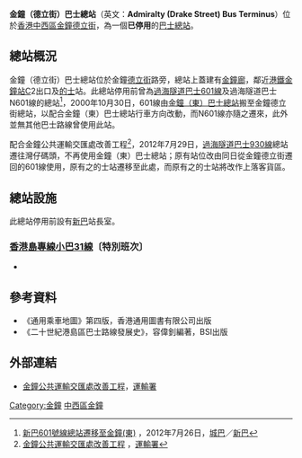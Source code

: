 {{Infobox HK Bus terminus
 | image= HK Admiralty Drake Street Bus Terminus.JPG
 | name= 金鐘（德立街）巴士總站
 | engname= Admiralty (Drake Street) Bus Terminus
 | district= [[中西區_(香港)|中西區]]
 | area= [[金鐘|金鐘]]
 | location= [[德立街|德立街]][[金鐘廊|金鐘廊]]地面層
 | coordinates= {{coord|22.27921159473744|114.16481217306216}}
 | opendate= 1981年12月29日(小巴)<br>2000年10月30日(巴士)
 | terminate= 
 | via=
 | feeder= [[港鐵|港鐵]][[金鐘站|金鐘站]]C2出口
 | nearbystreets= [[金鐘道|金鐘道]]、[[添馬街|添馬街]]、[[夏慤道|夏慤道]]
 | nearbysights= [[統一中心|統一中心]]、金鐘廊、[[太古廣場|太古廣場]]、<br>[[海富中心|海富中心]]
 | notes= 已於2012年7月29日停用
 | alternative=
 | bgcolor= blue
 | fontcolor= white
 |}}

'''金鐘（德立街）巴士總站'''（英文：'''Admiralty (Drake  Street) Bus Terminus'''）位於[[香港|香港]][[中西區_(香港)|中西區]][[金鐘|金鐘]][[德立街|德立街]]，為一個'''已停用'''的[[巴士總站|巴士總站]]。

==總站概況==
金鐘（德立街）巴士總站位於金鐘[[德立街|德立街]]路旁，總站上蓋建有[[金鐘廊|金鐘廊]]，鄰近[[港鐵|港鐵]][[金鐘站|金鐘站]]C2出口及[[的士|的士]]站。此總站停用前曾為[[過海隧道巴士601線|過海隧道巴士601線]]及過海隧道巴士N601線的總站<ref>[http://www.nwstbus.com.hk/tc/uploadedPressRelease/5416_26072012-chi_4.pdf 新巴601號線總站遷移至金鐘(東)] {{Wayback|url=http://www.nwstbus.com.hk/tc/uploadedPressRelease/5416_26072012-chi_4.pdf |date=20160304122232 }}，2012年7月26日，[[城巴|城巴]]／[[新巴|新巴]]</ref>，2000年10月30日，601線由[[金鐘（東）巴士總站|金鐘（東）巴士總站]]搬至金鐘德立街總站，以配合金鐘（東）巴士總站行車方向改動，而N601線亦隨之遷來，此外並無其他巴士路線曾使用此站。

配合金鐘公共運輸交匯處改善工程<ref>[http://www.districtcouncils.gov.hk/central/doc/tc/committee_meetings_doc/ttc/CW_TTC_2012_004_TC.pdf 金鐘公共運輸交匯處改善工程] {{webarchive|url=https://web.archive.org/web/20120425015529/http://www.districtcouncils.gov.hk/central/doc/tc/committee_meetings_doc/ttc/CW_TTC_2012_004_TC.pdf |date=2012-04-25 }}，[[運輸署|運輸署]]</ref>，2012年7月29日，[[過海隧道巴士930線|過海隧道巴士930線]]總站遷往灣仔碼頭，不再使用金鐘（東）巴士總站；原有站位改由同日從金鐘德立街遷回的601線使用，原有之的士站遷移至此處，而原有之的士站將改作上落客貨區。

==總站設施==
此總站停用前設有[[新巴|新巴]]站長室。

===[[香港島專線小巴31線|香港島專線小巴31線]]〔特別班次〕===
*{{HK MiniBus Route HK Show:31|format=special}}

==參考資料==
{{reflist}}
*《通用乘車地圖》第四版，香港通用圖書有限公司出版
*《二十世紀港島區巴士路線發展史》，容偉釗編著，BSI出版 

==外部連結==
*[https://web.archive.org/web/20120425015529/http://www.districtcouncils.gov.hk/central/doc/tc/committee_meetings_doc/ttc/CW_TTC_2012_004_TC.pdf 金鐘公共運輸交匯處改善工程]，[[運輸署|運輸署]]

{{香港中西區巴士總站列表}}

[[Category:金鐘|Category:金鐘]]
[[Category:香港公共運輸交匯處|中西區金鐘]]